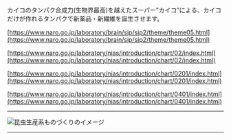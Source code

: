
カイコのタンパク合成力(生物界最高)を越えたスーパー”カイコ”による、カイコだけが作れるタンパクで新薬品・新繊維を誕生させます。

[https://www.naro.go.jp/laboratory/brain/sip/sip2/theme/theme05.html](https://www.naro.go.jp/laboratory/brain/sip/sip2/theme/theme05.html)

[https://www.naro.go.jp/laboratory/nias/introduction/chart/02/index.html](https://www.naro.go.jp/laboratory/nias/introduction/chart/02/index.html)

[https://www.naro.go.jp/laboratory/nias/introduction/chart/0201/index.html](https://www.naro.go.jp/laboratory/nias/introduction/chart/0201/index.html)

[https://www.naro.go.jp/laboratory/nias/introduction/chart/0401/index.html](https://www.naro.go.jp/laboratory/nias/introduction/chart/0401/index.html)

---

<Image
  src="/group3C_01.png"
  alt="昆虫生産系ものづくりのイメージ"
  width={800}
  height={456}
  priority
/>

---
